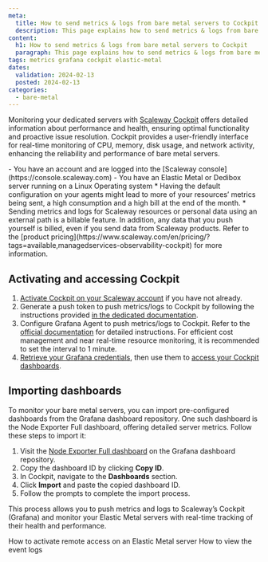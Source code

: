```yaml
---
meta:
  title: How to send metrics & logs from bare metal servers to Cockpit
  description: This page explains how to send metrics & logs from bare metal servers to Cockpit
content:
  h1: How to send metrics & logs from bare metal servers to Cockpit
  paragraph: This page explains how to send metrics & logs from bare metal servers to Cockpit
tags: metrics grafana cockpit elastic-metal
dates:
  validation: 2024-02-13
  posted: 2024-02-13
categories:
  - bare-metal
---
```


Monitoring your dedicated servers with [Scaleway Cockpit](/observability/cockpit/quickstart/) offers detailed information about performance and health, ensuring optimal functionality and proactive issue resolution.
Cockpit provides a user-friendly interface for real-time monitoring of CPU, memory, disk usage, and network activity, enhancing the reliability and performance of bare metal servers.

<Macro id="requirements" >

<Message type="requirement">
  - You have an account and are logged into the [Scaleway console](https://console.scaleway.com)
  - You have an Elastic Metal or Dedibox server running on a Linux Operating system
</Message>

<Message type="important">
* Having the default configuration on your agents might lead to more of your resources’ metrics being sent, a high consumption and a high bill at the end of the month.
* Sending metrics and logs for Scaleway resources or personal data using an external path is a billable feature.  In addition, any data that you push yourself is billed, even if you send data from Scaleway products. Refer to the [product pricing](https://www.scaleway.com/en/pricing/?tags=available,managedservices-observability-cockpit) for more information.
</Message>

## Activating and accessing Cockpit

1. [Activate Cockpit on your Scaleway account](/observability/cockpit/how-to/activate-cockpit/) if you have not already. 
2. Generate a push token to push metrics/logs to Cockpit by following the instructions provided [in the dedicated documentation](/observability/cockpit/how-to/create-token/).
3. Configure Grafana Agent to push metrics/logs to Cockpit. Refer to the [official documentation](/observability/cockpit/api-cli/configuring-grafana-agent/) for detailed instructions. 
    <Message type="tip">
        For efficient cost management and near real-time resource monitoring, it is recommended to set the interval to 1 minute.
    </Message>
4. [Retrieve your Grafana credentials](/observability/cockpit/how-to/retrieve-grafana-credentials/), then use them to [access your Cockpit dashboards](/observability/cockpit/how-to/access-grafana-and-managed-dashboards/).

## Importing dashboards

To monitor your bare metal servers, you can import pre-configured dashboards from the Grafana dashboard repository. One such dashboard is the Node Exporter Full dashboard, offering detailed server metrics. Follow these steps to import it:

1. Visit the [Node Exporter Full dashboard](https://grafana.com/grafana/dashboards/12486-node-exporter-full/) on the Grafana dashboard repository.
2. Copy the dashboard ID by clicking **Copy ID**.
3. In Cockpit, navigate to the **Dashboards** section.
4. Click **Import** and paste the copied dashboard ID.
5. Follow the prompts to complete the import process.

This process allows you to push metrics and logs to Scaleway’s Cockpit (Grafana) and monitor your Elastic Metal servers with real-time tracking of their health and performance.

<Navigation title="See also">
  <PreviousButton to="/bare-metal/elastic-metal/how-to/activate-remote-access/">How to activate remote access on an Elastic Metal server</PreviousButton>
  <NextButton to="/bare-metal/elastic-metal/how-to/view-the-event-logs/">How to view the event logs</NextButton>
</Navigation>
